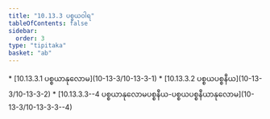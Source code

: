 ```yaml
---
title: "10.13.3 ပစ္စယဝါရ"
tableOfContents: false
sidebar:
  order: 3
type: "tipitaka"
basket: "ab"
---
```



<DynamicBreadcrumb />



<TableOfContents>
* [10.13.3.1 ပစ္စယာနုလောမ](10-13-3/10-13-3-1)
* [10.13.3.2 ပစ္စယပစ္စနီယ](10-13-3/10-13-3-2)
* [10.13.3.3--4 ပစ္စယာနုလောမပစ္စနီယ-ပစ္စယပစ္စနီယာနုလောမ](10-13-3/10-13-3-3--4)
</TableOfContents>